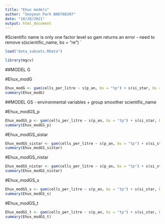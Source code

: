 ```yaml
---
title: "Ehux models"
author: "Seoyeon Park B00768397"
date: "10/28/2021"
output: html_document
---
```


#Scientific name is only one factor level so gam returns an error - need to remove s(scientific_name, bs = "re")
`
```r
load("data_subsets.RData")
```

```r
library(mgcv)
```


##MODEL G

#Ehux_modG

```r
Ehux_modG <- gam(cells_per_litre ~ s(p_an, bs = "tp") + s(si_star, bs = "tp") + s(ni_star, bs = "tp") + s(s_an, bs = "tp") + s(t_an, bs = "tp") + te(longitude, latitude, bs = c("cc","tp")) , data = data.Ehux)
summary(Ehux_modG)
```

##MODEL GS - environmental variables + group smoother scientific_name

#Ehux_modGS_p

```r
Ehux_modGS_p <- gam(cells_per_litre ~ s(p_an, bs = "tp") + s(si_star, bs = "tp") + s(ni_star, bs = "tp") + s(s_an, bs = "tp") + s(t_an, bs = "tp") + s(p_an, scientific_name, bs = "fs") + te(longitude, latitude, bs = c("cc", "tp")), data = data.Ehux, method = "REML")
summary(Ehux_modGS_p)
```


#Ehux_modGS_sistar

```r
Ehux_modGS_sistar <- gam(cells_per_litre ~ s(p_an, bs = "tp") + s(si_star, bs = "tp") + s(ni_star, bs = "tp") + s(s_an, bs = "tp") + s(t_an, bs = "tp") + s(si_star, scientific_name, bs = "fs") + te(longitude, latitude, bs = c("cc", "tp")), data = data.Ehux, method = "REML")
summary(Ehux_modGS_sistar)
```

#Ehux_modGS_nistar

```r
Ehux_modGS_nistar <- gam(cells_per_litre ~ s(p_an, bs = "tp") + s(si_star, bs = "tp") + s(ni_star, bs = "tp") + s(s_an, bs = "tp") + s(t_an, bs = "tp") + s(ni_star, scientific_name, bs = "fs") + te(longitude, latitude, bs = c("cc", "tp")), data = data.Ehux, method = "REML")
summary(Ehux_modGS_nistar)
```

#Ehux_modGS_s

```r
Ehux_modGS_s <- gam(cells_per_litre ~ s(p_an, bs = "tp") + s(si_star, bs = "tp") + s(ni_star, bs = "tp") + s(s_an, bs = "tp") + s(t_an, bs = "tp") + s(s_an, scientific_name, bs = "fs") + te(longitude, latitude, bs = c("cc", "tp")), data = data.Ehux, method = "REML")
summary(Ehux_modGS_s)
```

#Ehux_modGS_t

```r
Ehux_modGS_t <- gam(cells_per_litre ~ s(p_an, bs = "tp") + s(si_star, bs = "tp") + s(ni_star, bs = "tp") + s(s_an, bs = "tp") + s(t_an, bs = "tp") + s(t_an, scientific_name, bs = "fs") + te(longitude, latitude, bs = c("cc", "tp")), data = data.Ehux, method = "REML")
summary(Ehux_modGS_t)
```

